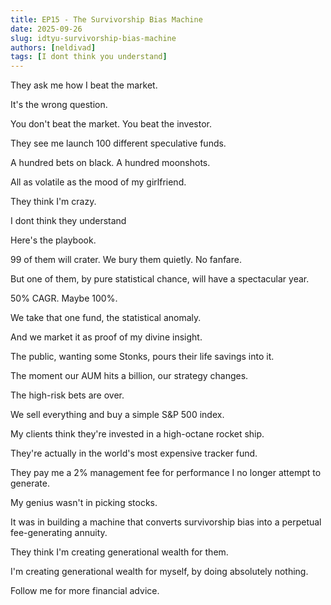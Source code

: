 ```yaml
---
title: EP15 - The Survivorship Bias Machine
date: 2025-09-26
slug: idtyu-survivorship-bias-machine
authors: [neldivad]
tags: [I dont think you understand]
---
```


They ask me how I beat the market.

It's the wrong question.

You don't beat the market. You beat the investor.

They see me launch 100 different speculative funds.

A hundred bets on black. A hundred moonshots.

All as volatile as the mood of my girlfriend.

They think I'm crazy.

I dont think they understand

Here's the playbook.

99 of them will crater. We bury them quietly. No fanfare.

<!--truncate-->

But one of them, by pure statistical chance, will have a spectacular year.

50% CAGR. Maybe 100%.

We take that one fund, the statistical anomaly. 

And we market it as proof of my divine insight.

The public, wanting some Stonks, pours their life savings into it.

The moment our AUM hits a billion, our strategy changes.

The high-risk bets are over.

We sell everything and buy a simple S&P 500 index.

My clients think they're invested in a high-octane rocket ship.

They're actually in the world's most expensive tracker fund.

They pay me a 2% management fee for performance I no longer attempt to generate.

My genius wasn't in picking stocks.

It was in building a machine that converts survivorship bias into a perpetual fee-generating annuity.

They think I'm creating generational wealth for them.

I'm creating generational wealth for myself, by doing absolutely nothing.

Follow me for more financial advice.
